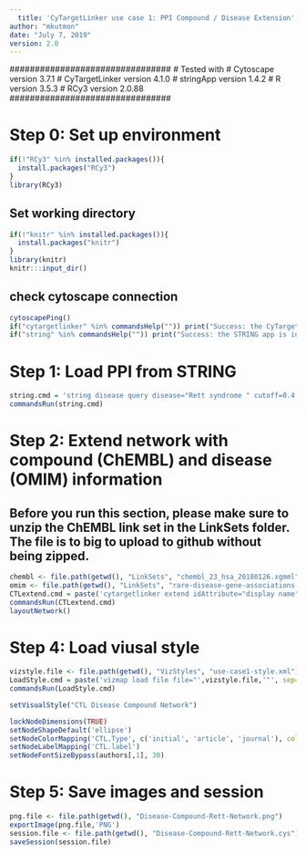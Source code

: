 ```yaml
---
  title: 'CyTargetLinker use case 1: PPI Compound / Disease Extension'
author: "mkutmon"
date: "July 7, 2019"
version: 2.0
---
```

  
  ################################
# Tested with 
# Cytoscape version 3.7.1
# CyTargetLinker version 4.1.0
# stringApp version 1.4.2
# R version 3.5.3
# RCy3 version 2.0.88
################################

# Step 0: Set up environment
```r
if(!"RCy3" %in% installed.packages()){
  install.packages("RCy3")
}
library(RCy3)
```

## Set working directory
```r
if(!"knitr" %in% installed.packages()){
  install.packages("knitr")
}
library(knitr)
knitr:::input_dir()
```

## check cytoscape connection
```r
cytoscapePing()
if("cytargetlinker" %in% commandsHelp("")) print("Success: the CyTargetLinker app is installed") else print("Warning: CyTargetLinker app is not installed. Please install the CyTargetLinker app before proceeding.")
if("string" %in% commandsHelp("")) print("Success: the STRING app is installed") else print("Warning: STRING app is not installed. Please install the STRING app before proceeding.")
```

# Step 1: Load PPI from STRING
```r
string.cmd = 'string disease query disease="Rett syndrome " cutoff=0.4 species="Homo sapiens" limit=20'
commandsRun(string.cmd)
```

# Step 2: Extend network with compound (ChEMBL) and disease (OMIM) information
## Before you run this section, please make sure to unzip the ChEMBL link set in the LinkSets folder. The file is to big to upload to github without being zipped. 
```r
chembl <- file.path(getwd(), "LinkSets", "chembl_23_hsa_20180126.xgmml")
omim <- file.path(getwd(), "LinkSets", "rare-disease-gene-associations-hsa-20180411.xgmml")
CTLextend.cmd = paste('cytargetlinker extend idAttribute="display name" linkSetFiles="', chembl, ',', omim, '" network=current', sep="")
commandsRun(CTLextend.cmd)
layoutNetwork()
```

# Step 4: Load viusal style
```r
vizstyle.file <- file.path(getwd(), "VizStyles", "use-case1-style.xml")
LoadStyle.cmd = paste('vizmap load file file="',vizstyle.file,'"', sep="")
commandsRun(LoadStyle.cmd)

setVisualStyle("CTL Disease Compound Network")
```

```r
lockNodeDimensions(TRUE)
setNodeShapeDefault('ellipse')
setNodeColorMapping('CTL.Type', c('initial', 'article', 'journal'), colors=c('#D3D3D3', '#F5CA2E', '#5D90C7'), mapping.type="d")
setNodeLabelMapping('CTL.label')
setNodeFontSizeBypass(authors[,1], 30)
```

# Step 5: Save images and session
```r
png.file <- file.path(getwd(), "Disease-Compound-Rett-Network.png")
exportImage(png.file,'PNG')
session.file <- file.path(getwd(), "Disease-Compound-Rett-Network.cys")
saveSession(session.file)
```


